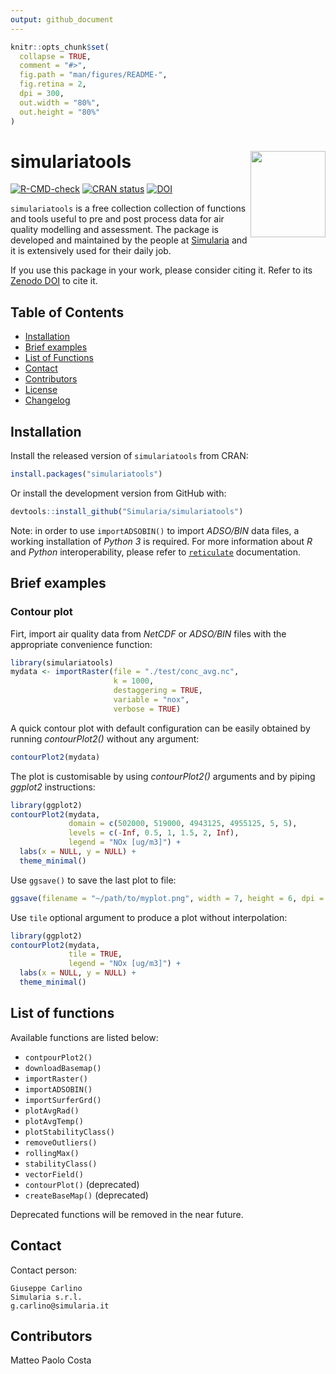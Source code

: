 ```yaml
---
output: github_document
---
```


<!-- README.md is generated from README.Rmd. Please edit that file -->

```r
knitr::opts_chunk$set(
  collapse = TRUE,
  comment = "#>",
  fig.path = "man/figures/README-",
  fig.retina = 2,
  dpi = 300,
  out.width = "80%",
  out.height = "80%"
)
```


# simulariatools  <a href="https://www.simularia.it/simulariatools"><img src="man/figures/logo.png" align="right" height="138" width="120" alt="" /></a>
 
<!-- badges: start -->
[![R-CMD-check](https://github.com/Simularia/simulariatools/actions/workflows/R-CMD-check.yaml/badge.svg)](https://github.com/Simularia/simulariatools/actions/workflows/R-CMD-check.yaml)
[![CRAN status](https://www.r-pkg.org/badges/version/simulariatools)](https://CRAN.R-project.org/package=simulariatools)
[![DOI](https://zenodo.org/badge/DOI/10.5281/zenodo.165117.svg)](https://doi.org/10.5281/zenodo.596741)
<!-- badges: end -->

`simulariatools` is a free collection collection of functions and tools useful to pre and post
process data for air quality modelling and assessment.
The package is developed and maintained by the people at [Simularia](https://www.simularia.it)
and it is extensively used for their daily job.

If you use this package in your work, please consider citing it.
Refer to its [Zenodo DOI](https://doi.org/10.5281/zenodo.596741) to cite it.

## Table of Contents

- [Installation](#installation)
- [Brief examples](#brief_examples)
- [List of Functions](#list_of_functions)
- [Contact](#contact)
- [Contributors](#contributors)
- [License](https://github.com/Simularia/simulariatools/blob/master/LICENSE.md)
- [Changelog](https://github.com/Simularia/simulariatools/blob/master/NEWS.md)

## Installation

Install the released version of `simulariatools` from CRAN:
```r
install.packages("simulariatools")
```

Or install the development version from GitHub with:
```r
devtools::install_github("Simularia/simulariatools")
```

Note: in order to use `importADSOBIN()` to import *ADSO/BIN* data files, 
a working installation of *Python 3* is required.
For more information about *R* and *Python* interoperability, please refer to [`reticulate`](https://rstudio.github.io/reticulate/) documentation.

## Brief examples

### Contour plot

Firt, import air quality data from *NetCDF* or *ADSO/BIN* files with the appropriate 
convenience function:
```r
library(simulariatools)
mydata <- importRaster(file = "./test/conc_avg.nc",
                       k = 1000,
                       destaggering = TRUE,
                       variable = "nox",
                       verbose = TRUE)
```

A quick contour plot with default configuration can be easily obtained 
by running *contourPlot2()* without any argument:
```r
contourPlot2(mydata)
```

The plot is customisable by using *contourPlot2()* arguments and by piping *ggplot2* instructions:
```r
library(ggplot2)
contourPlot2(mydata, 
             domain = c(502000, 519000, 4943125, 4955125, 5, 5),
             levels = c(-Inf, 0.5, 1, 1.5, 2, Inf),
             legend = "NOx [ug/m3]") + 
  labs(x = NULL, y = NULL) +
  theme_minimal()
```

Use `ggsave()` to save the last plot to file:
```r
ggsave(filename = "~/path/to/myplot.png", width = 7, height = 6, dpi = 300)
```

Use `tile` optional argument to produce a plot without interpolation:
```r
library(ggplot2)
contourPlot2(mydata, 
             tile = TRUE,
             legend = "NOx [ug/m3]") + 
  labs(x = NULL, y = NULL) +
  theme_minimal()
```


## List of functions

Available functions are listed below:

- `contpourPlot2()`
- `downloadBasemap()`
- `importRaster()`
- `importADSOBIN()`
- `importSurferGrd()`
- `plotAvgRad()`
- `plotAvgTemp()`
- `plotStabilityClass()`
- `removeOutliers()`
- `rollingMax()`
- `stabilityClass()`
- `vectorField()`
- `contourPlot()` (deprecated)
- `createBaseMap()` (deprecated)

Deprecated functions will be removed in the near future.


## Contact

Contact person:

    Giuseppe Carlino
    Simularia s.r.l.
    g.carlino@simularia.it


## Contributors

Matteo Paolo Costa


